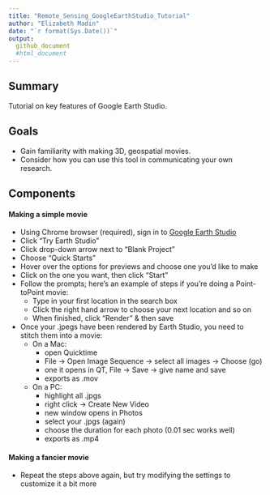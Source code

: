 ```yaml
---
title: "Remote_Sensing_GoogleEarthStudio_Tutorial"
author: "Elizabeth Madin"
date: "`r format(Sys.Date())`"
output: 
  github_document
  #html_document
---
```


## Summary  

Tutorial on key features of Google Earth Studio. 

## Goals

* Gain familiarity with making 3D, geospatial movies. 
* Consider how you can use this tool in communicating your own research.

## Components

#### Making a simple movie

* Using Chrome browser (required), sign in to [Google Earth Studio](https://www.google.com/earth/studio/)
* Click "Try Earth Studio"
* Click drop-down arrow next to "Blank Project"
* Choose "Quick Starts"
* Hover over the options for previews and choose one you'd like to make
* Click on the one you want, then click "Start"
* Follow the prompts; here's an example of steps if you're doing a Point-toPoint movie:
    + Type in your first location in the search box
    + Click the right hand arrow to choose your next location and so on
    + When finished, click "Render" & then save
* Once your .jpegs have been rendered by Earth Studio, you need to stitch them into a movie:
  * On a Mac:
    + open Quicktime
    + File -> Open Image Sequence -> select all images -> Choose (go)
    + one it opens in QT, File -> Save -> give name and save
    + exports as .mov 
    
  * On a PC: 
    + highlight all .jpgs
    + right click -> Create New Video
    + new window opens in Photos
    + select your .jpgs (again)
    + choose the duration for each photo (0.01 sec works well)
    + exports as .mp4
  
#### Making a fancier movie

* Repeat the steps above again, but try modifying the settings to customize it a bit more

